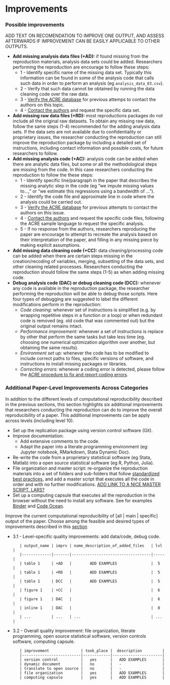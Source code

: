 # Improvements



### Possible improvements
ADD TEXT ON RECOMENDATION TO IMPROVE ONE OUTPUT, AND ASSESS AFTERWARDS IF IMPROVEMENT CAN BE EASILY APPLICABLE TO OTHER OUTPUTS.

 - **Add missing analysis data files (+AD):** if found missing from the reproduction materials, analysis data sets could be added. Researchers performing the reproduction are encourage to follow these steps:  
    - 1 - Identify specific name of the missing data set. Typically this information can be found in some of the analysis code that calls such data in order to perform an analysis (eg `analysis_data_03.csv`).   
    - 2 - Verify that such data cannot be obtained by running the data cleaning code over the raw data.   
    - 3 - [Verify the ACRE database](ADD LINK) for previous attemps to contact the authors on this topic.  
    - 4 - [Contact the authors](contact_authors.md) and request the specific data set.     
 - **Add missing raw data files (+RD):** most reproductions packages do not include all the original raw datasets. To obtain any missing raw data, follow the same steps (1-4) recommended for the adding analysis data sets. If the data sets are not available due to confidentiality or proprietary issues, the researcher conducting the reproduction can still improve the reproduction package by including a detailed set of instructions, including contact information and possible costs, for future researchers to follow.  
 - **Add missing analysis code (+AC):** analysis code can be added when there are analytic data files, but some or all the methodological steps are missing from the code. In this case researchers conducting the reproduction to follow the these steps:  
    - 1 - Identify specific line/paragraph in the paper that describes the missing analytic step in the code (eg "we impute missing values to...," or "we estimate this regressions using a bandwidth of ...").  
    - 2 - Identify the code file and approximate line in code where the analysis could be carried out.  
    - 3 - [Verify the ACRE database](ADD LINK) for previous attempts to contact the authors on this issue.   
    - 4 - [Contact the authors](contact_authors.md) and request the specific code files, following the ACRE sample language to request the specific analysis.  
    - 5 - If no response from the authors, researchers reproducing the paper are encourage to attempt to recreate the analysis based on their interpretation of the paper, and filling in any missing piece by making explicit assumptions.   
 - **Add  missing data cleaning code (+CC):**  data cleaning/processing code can be added when there are certain steps missing in the creation/recoding of variables, merging, subsetting of the data sets, and other cleaning related processes. Researchers conducting the reproduction should follow the same steps (1-5) as when adding missing code.
 - **Debug analysis code (DAC) or debug cleaning code (DCC):** whenever any code is available in the reproduction package, the researcher performing the reproduction will be able to debug those scripts. Here four types of debugging are suggested to label the different modifications perform in the reproduction:
    - *Code cleaning:* whenever set of instructions is simplified (e.g. by wrapping repetitive steps in a function or a loop) or when redundant code is removed (eg. old code that was commented out) but the original output remains intact.
    - *Performance improvement:* whenever a set of instructions is replace by other that perform the same tasks but take less time (eg. choosing one numerical optimization algorithm over another, but obtaining the same results).
    - *Environment set up:* whenever the code has to be modified to include correct paths to files, specific versions of software, and instructions to install missing packages or libraries.
    - *Correcting errors:* whenever a coding error is detected, please follow the [ACRE procedure to fix and report coding errors](ADD LINK).  


### Additional Paper-Level Improvements Across Categories   

In addition to the different levels of computational reproducibility described in the previous sections, this section highlights six additional improvements that researchers conducting the reproduction can do to improve the overall reproducibility of a paper. This additional improvements can be apply across levels (including level 10).  

  - Set up the replication package using version control software (Git).
  - Improve documentation:
       - Add extensive comments to the code.
       - Adapt the paper into a literate programming environment (eg: Jupyter notebook, RMarkdown, Stata Dynamic Doc).
  - Re-write the code from a proprietary statistical software (eg Stata, Matlab) into a open source statistical software (eg R, Python, Julia).
  - File organization and master script: re-organize the reproduction materials into a set of folders and sub-folders that follow [standardized best practices](https://www.projecttier.org/tier-protocol/specifications/#overview-of-the-documentation), and add a master script that executes all the code in order and with no further modifications. [ADD LINK TO A NICE MASTER SCRIPT. LARS?]()  
  - Set up a computing capsule that executes all the reproduction in the browser without the need to install any software. See for examples [Binder](https://mybinder.org/) and [Code Ocean](https://codeocean.com/).





Improve the current computational reproducibility of [all | main | specific] output of the paper. Choose among the feasible and desired types of improvements described in this [section](01_definitions.md#possible-improvements)   

  - 3.1 - Level-specific quality improvements: add data/code, debug code.

           | output_name | imprv | name_description_of_added_files   | lvl |
           |-------------|-------|-----------------------------------|-----|
           | table 1     | +AD   |        ADD EXAMPLES               |  5  |
           | table 1     | +RD   |        ADD EXAMPLES               |  5  |
           | table 1     | DCC   |        ADD EXAMPLES               |  5  |
           | figure 1    | +CC   |                                   |  6  |
           | figure 1    | DAC   |                                   |  6  |
           | inline 1    | DAC   |                                   |  8  |
           | ...         | ...   | ...                               | ... |  

  - 3.2 - Overall quality improvement: file organization, literate programming, open source statistical software, version controls software, computing capsule.      



           | improvement              | took_place |  description         |
           |--------------------------|------------|----------------------|
           | version control          |   yes      |   ADD EXAMPLES       |
           | dynamic document         |   no       |   -                  |
           | translate to open source |   no       |   -                  |
           | file organization        |   yes      |   ADD EXAMPLES       |
           | computing capsule        |   yes      |   ADD EXAMPLES       |    

